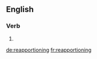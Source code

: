 ==English==

===Verb===
{{head|en}}

# {{present participle of|reapportion}}

[[de:reapportioning]]
[[fr:reapportioning]]